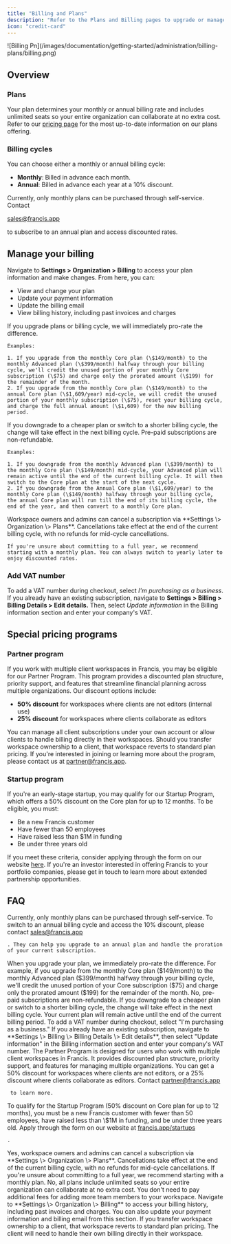 ```yaml
---
title: "Billing and Plans"
description: "Refer to the Plans and Billing pages to upgrade or manage an existing subscription."
icon: "credit-card"
---
```


<Frame>
  ![Billing Pn](/images/documentation/getting-started/administration/billing-plans/billing.png)
</Frame>

## Overview

### Plans

Your plan determines your monthly or annual billing rate and includes unlimited seats so your entire organization can collaborate at no extra cost. Refer to our [pricing page](https://www.francis.app/pricing) for the most up-to-date information on our plans offering.

### Billing cycles

You can choose either a monthly or annual billing cycle:

- **Monthly**: Billed in advance each month.
- **Annual**: Billed in advance each year at a 10% discount.

<Tip>
  Currently, only monthly plans can be purchased through self-service. Contact <a href="mailto:sales@francis.app">
  
  sales@francis.app</a>

  to subscribe to an annual plan and access discounted rates.
</Tip>

## Manage your billing

Navigate to **Settings \> Organization \> Billing** to access your plan information and make changes. From here, you can:

- View and change your plan
- Update your payment information
- Update the billing email
- View billing history, including past invoices and charges

<Tabs>
  <Tab title="Upgrade">
    If you upgrade plans or billing cycle, we will immediately pro-rate the difference.

    Examples:

    1. If you upgrade from the monthly Core plan (\$149/month) to the monthly Advanced plan (\$399/month) halfway through your billing cycle, we'll credit the unused portion of your monthly Core subscription (\$75) and charge only the prorated amount (\$199) for the remainder of the month.
    2. If you upgrade from the monthly Core plan (\$149/month) to the annual Core plan (\$1,609/year) mid-cycle, we will credit the unused portion of your monthly subscription (\$75), reset your billing cycle, and charge the full annual amount (\$1,609) for the new billing period.
  </Tab>
  <Tab title="Downgrade">
    If you downgrade to a cheaper plan or switch to a shorter billing cycle, the change will take effect in the next billing cycle. Pre-paid subscriptions are non-refundable.

    Examples:

    1. If you downgrade from the monthly Advanced plan (\$399/month) to the monthly Core plan (\$149/month) mid-cycle, your Advanced plan will remain active until the end of the current billing cycle. It will then switch to the Core plan at the start of the next cycle.
    2. If you downgrade from the Annual Core plan (\$1,609/year) to the monthly Core plan (\$149/month) halfway through your billing cycle, the annual Core plan will run till the end of its billing cycle, the end of the year, and then convert to a monthly Core plan.
  </Tab>
  <Tab title="Cancel">
    Workspace owners and admins can cancel a subscription via **Settings \> Organization \> Plans**. Cancellations take effect at the end of the current billing cycle, with no refunds for mid-cycle cancellations.

    If you're unsure about committing to a full year, we recommend starting with a monthly plan. You can always switch to yearly later to enjoy discounted rates.
  </Tab>
</Tabs>

### Add VAT number

To add a VAT number during checkout, select _I'm purchasing as a business_. If you already have an existing subscription, navigate to **Settings \> Billing \> Billing Details \> Edit details.** Then, select _Update information_ in the Billing information section and enter your company's VAT.

## Special pricing programs

### Partner program

If you work with multiple client workspaces in Francis, you may be eligible for our Partner Program. This program provides a discounted plan structure, priority support, and features that streamline financial planning across multiple organizations. Our discount options include:

- **50% discount** for workspaces where clients are not editors (internal use)
- **25% discount** for workspaces where clients collaborate as editors

You can manage all client subscriptions under your own account or allow clients to handle billing directly in their workspaces. Should you transfer workspace ownership to a client, that workspace reverts to standard plan pricing. If you're interested in joining or learning more about the program, please contact us at [partner@francis.app](mailto:partner@francis.app).

### Startup program

If you're an early-stage startup, you may qualify for our Startup Program, which offers a 50% discount on the Core plan for up to 12 months. To be eligible, you must:

- Be a new Francis customer
- Have fewer than 50 employees
- Have raised less than \$1M in funding
- Be under three years old

If you meet these criteria, consider applying through the form on our website [here](https://www.francis.app/startups#startup-application). If you're an investor interested in offering Francis to your portfolio companies, please get in touch to learn more about extended partnership opportunities.

## FAQ

<AccordionGroup>
  <Accordion title="How do I change my billing cycle from monthly to annual?">
    Currently, only monthly plans can be purchased through self-service. To switch to an annual billing cycle and access the 10% discount, please contact <a href="mailto:sales@francis.app">
    sales@francis.app</a>

    . They can help you upgrade to an annual plan and handle the proration of your current subscription.
  </Accordion>
  <Accordion title="What happens if I upgrade my plan mid-cycle?">
    When you upgrade your plan, we immediately pro-rate the difference. For example, if you upgrade from the monthly Core plan ($149/month) to the monthly Advanced plan ($399/month) halfway through your billing cycle, we'll credit the unused portion of your Core subscription ($75) and charge only the prorated amount ($199) for the remainder of the month.
  </Accordion>
  <Accordion title="Can I get a refund if I downgrade my plan?">
    No, pre-paid subscriptions are non-refundable. If you downgrade to a cheaper plan or switch to a shorter billing cycle, the change will take effect in the next billing cycle. Your current plan will remain active until the end of the current billing period.
  </Accordion>
  <Accordion title="How do I add or update my VAT number?">
    To add a VAT number during checkout, select "I'm purchasing as a business." If you already have an existing subscription, navigate to **Settings \> Billing \> Billing Details \> Edit details**, then select "Update information" in the Billing information section and enter your company's VAT number.
  </Accordion>
  <Accordion title="What is the Partner Program and how do I qualify?">
    The Partner Program is designed for users who work with multiple client workspaces in Francis. It provides discounted plan structure, priority support, and features for managing multiple organizations. You can get a 50% discount for workspaces where clients are not editors, or a 25% discount where clients collaborate as editors. Contact <a href="mailto:partner@francis.app">
    partner@francis.app</a>

     to learn more.
  </Accordion>
  <Accordion title="How do I apply for the Startup Program?">
    To qualify for the Startup Program (50% discount on Core plan for up to 12 months), you must be a new Francis customer with fewer than 50 employees, have raised less than \$1M in funding, and be under three years old. Apply through the form on our website at <a href="https://www.francis.app/startups#startup-application">
    francis.app/startups</a>

    .
  </Accordion>
  <Accordion title="Can I cancel my subscription at any time?">
    Yes, workspace owners and admins can cancel a subscription via **Settings \> Organization \> Plans**. Cancellations take effect at the end of the current billing cycle, with no refunds for mid-cycle cancellations. If you're unsure about committing to a full year, we recommend starting with a monthly plan.
  </Accordion>
  <Accordion title="Do I need to pay extra for additional team members?">
    No, all plans include unlimited seats so your entire organization can collaborate at no extra cost. You don't need to pay additional fees for adding more team members to your workspace.
  </Accordion>
  <Accordion title="How do I view my billing history and invoices?">
    Navigate to **Settings \> Organization \> Billing** to access your billing history, including past invoices and charges. You can also update your payment information and billing email from this section.
  </Accordion>
  <Accordion title="What happens if I transfer workspace ownership to a client?">
    If you transfer workspace ownership to a client, that workspace reverts to standard plan pricing. The client will need to handle their own billing directly in their workspace.
  </Accordion>
</AccordionGroup>